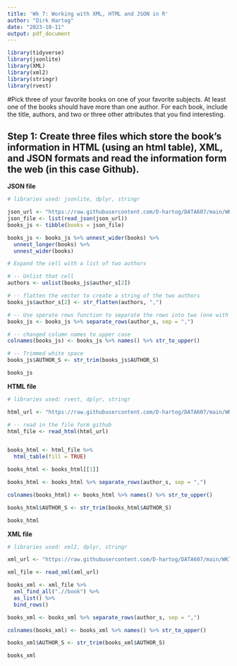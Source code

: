 ```yaml
---
title: 'Wk 7: Working with XML, HTML and JSON in R'
author: "Dirk Hartog"
date: "2023-10-11"
output: pdf_document
---
```

```r
library(tidyverse)
library(jsonlite)
library(XML)
library(xml2)
library(stringr)
library(rvest)
```

#Pick three of your favorite books on one of your favorite subjects. At least one of the books should have more than one author. For each book, include the title, authors, and two or three other attributes that you find interesting.

## Step 1: Create three files which store the book’s information in HTML (using an html table), XML, and JSON formats and read the information form the web (in this case Github). 

**JSON file**
```r
# libraries used: jsonlite, dplyr, stringr 

json_url <- "https://raw.githubusercontent.com/D-hartog/DATA607/main/WK7/books.json"
json_file <- list(read_json(json_url))
books_js <- tibble(books = json_file)

books_js <- books_js %>% unnest_wider(books) %>%
  unnest_longer(books) %>%
  unnest_wider(books)

# Expand the cell with a list of two authors 

# -- Unlist that cell 
authors <- unlist(books_js$author_s[2])

# -- flatten the vector to create a string of the two authors
books_js$author_s[2] <- str_flatten(authors, ",")

# -- Use sperate rows function to separate the rows into two (one with each author)
books_js <- books_js %>% separate_rows(author_s, sep = ",")

# -- changed column names to upper case 
colnames(books_js) <- books_js %>% names() %>% str_to_upper()

# -- Trimmed white space
books_js$AUTHOR_S <- str_trim(books_js$AUTHOR_S)

books_js
```

**HTML file**
```r
# libraries used: rvest, dplyr, stringr

html_url <- "https://raw.githubusercontent.com/D-hartog/DATA607/main/WK7/books.html"

# -- read in the file form github
html_file <- read_html(html_url)


books_html <- html_file %>%
  html_table(fill = TRUE)

books_html <- books_html[[1]]

books_html <- books_html %>% separate_rows(author_s, sep = ",")

colnames(books_html) <- books_html %>% names() %>% str_to_upper()

books_html$AUTHOR_S <- str_trim(books_html$AUTHOR_S)

books_html
```

**XML file**
```r
# libraries used: xml2, dplyr, stringr

xml_url <- "https://raw.githubusercontent.com/D-hartog/DATA607/main/WK7/books.xml"

xml_file <- read_xml(xml_url)

books_xml <- xml_file %>%
  xml_find_all(".//book") %>%
  as_list() %>% 
  bind_rows()

books_xml <- books_xml %>% separate_rows(author_s, sep = ",")

colnames(books_xml) <- books_xml %>% names() %>% str_to_upper()

books_xml$AUTHOR_S <- str_trim(books_xml$AUTHOR_S)

books_xml
```

